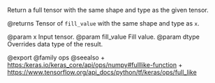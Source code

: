 Return a full tensor with the same shape and type as the given tensor.

@returns
    Tensor of `fill_value` with the same shape and type as `x`.

@param x Input tensor.
@param fill_value Fill value.
@param dtype Overrides data type of the result.

@export
@family ops
@seealso
+ <https:/keras.io/keras_core/api/ops/numpy#fulllike-function>
+ <https://www.tensorflow.org/api_docs/python/tf/keras/ops/full_like>
